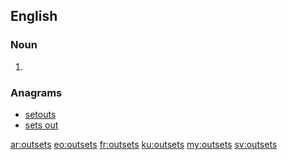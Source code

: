 ==English==

===Noun===
{{head|en|plural}}

# {{plural of|outset|lang=en}}

===Anagrams===
* [[setouts#English|setouts]]
* [[sets out#English|sets out]]

[[ar:outsets]]
[[eo:outsets]]
[[fr:outsets]]
[[ku:outsets]]
[[my:outsets]]
[[sv:outsets]]